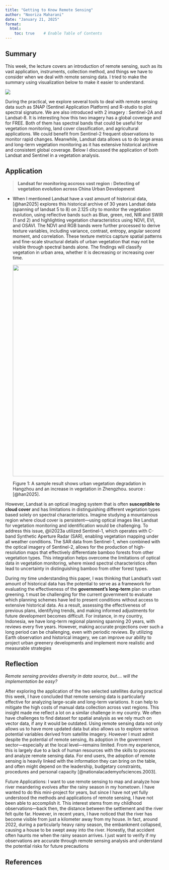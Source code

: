 ```yaml
---
title: "Getting to Know Remote Sensing"
author: "Nooriza Maharani"
date: "January 21, 2025"
format:
  html:
    toc: true    # Enable Table of Contents
---
```


## **Summary**

This week, the lecture covers an introduction of remote sensing, such as its vast application, instruments, collection method, and things we have to consider when we deal with remote sensing data. I tried to make the summary using visualization below to make it easier to understand.

![](images/clipboard-1084697230.png)

During the practical, we explore several tools to deal with remote sensing data such as SNAP (Sentinel Application Platform) and R-studio to plot spectral signature. We are also introduced with 2 imagery : Sentinel-2A and Landsat-8. It is interesting how this two imagery has a global coverage and for FREE. Both of them has spectral bands that could be useful for vegetation monitoring, land cover classification, and agricultural applications. We could benefit from Sentinel-2 frequent observations to monitor rapid changes. Meanwhile, Landsat data allows us to do large areas and long-term vegetation monitoring as it has extensive historical archive and consistent global coverage. Below I discussed the application of both Landsat and Sentinel in a vegetation analysis.

## **Application**

> **Landsat for monitoring accross vast region : Detecting of vegetation evolution across China Urban Development**

-   When I mentioned Landsat have a vast amount of historical data, [@han2025] explores this historical archive of 30 years Landsat data (spanning of landsat 5 to 8) on 2.125 city to monitor the vegetation evolution, using reflective bands such as Blue, green, red, NIR and SWIR (1 and 2) and highlighting vegetation characteristics using NDVI, EVI, and OSAVI. The NDVI and RGB bands were further processed to derive texture variables, including variance, contrast, entropy, angular second moment, and correlation. These texture metrics capture spatial patterns and fine-scale structural details of urban vegetation that may not be visible through spectral bands alone. The findings will classify vegetation in urban area, whether it is decreasing or increasing over time.

    ![](images/clipboard-1072383063.png){width="669"}

    Figure 1: A sample result shows urban vegetation degradation in Hangzhou and an increase in vegetation in Zhengzhou. source : [@han2025].

However, Landsat is an optical imaging system that is often **susceptible to cloud cover** and has limitations in distinguishing different vegetation types based solely on spectral characteristics. Imagine studying a mountainous region where cloud cover is persistent—using optical images like Landsat for vegetation monitoring and identification would be challenging. To address this issue, @li2023a utilized Sentinel-1, which operates with C-band Synthetic Aperture Radar (SAR), enabling vegetation mapping under all weather conditions. The SAR data from Sentinel-1, when combined with the optical imagery of Sentinel-2, allows for the production of high-resolution maps that effectively differentiate bamboo forests from other vegetation types. This integration helps overcome the limitations of optical data in vegetation monitoring, where mixed spectral characteristics often lead to uncertainty in distinguishing bamboo from other forest types.

During my time understanding this paper, I was thinking that Landsat's vast amount of historical data has the potential to serve as a framework for evaluating the effectiveness of the **government's long-term** plan on urban greening. t must be challenging for the current government to evaluate which planning schemes have led to present conditions without access to extensive historical data. As a result, assessing the effectiveness of previous plans, identifying trends, and making informed adjustments for future development becomes difficult. For instance, in my country, Indonesia, we have long-term regional planning spanning 20 years, with reviews every five years. However, making accurate projections over such a long period can be challenging, even with periodic reviews. By utilizing Earth observation and historical imagery, we can improve our ability to project urban greenery developments and implement more realistic and measurable strategies

## Reflection

*Remote sensing provides diversity in data source, but.... will the implementation be easy?*

After exploring the application of the two selected satellites during practical this week, I have concluded that remote sensing data is particularly effective for analyzing large-scale and long-term variations. It can help to mitigate the high costs of manual data collection across vast regions. This insight made me reflect a lot on a similar challenge in my country. We often have challenges to find dataset for spatial analysis as we rely much on vector data, if any it would be outdated. Using remote sensing data not only allows us to have more updated data but also allows us to explore various potential variables derived from satellite imagery. However I must admit despite the potential of remote sensing, its adoption in the government sector—especially at the local level—remains limited. From my experience, this is largely due to a lack of human resources with the skills to process and analyze remote sensing data. For end users, the adoption of remote sensing is heavily linked with the information they can bring on the table, and often might depend on the leadership, budgetary constraints, procedures and personal capacity [@nationalacademyofsciences.2003].

Future Applications: I want to use remote sensing to map and analyze how river meandering evolves after the rainy season in my hometown. I have wanted to do this mini-project for years, but since I have not yet fully understood the methods and applications of remote sensing, I have not been able to accomplish it. This interest stems from my childhood observations—back then, the distance between the settlement and the river felt quite far. However, in recent years, I have noticed that the river has become visible from just a kilometer away from my house. In fact, around 2022, during a particularly heavy rainy season, the embankment collapsed, causing a house to be swept away into the river. Honestly, that accident often haunts me when the rainy season arrives. I just want to verify if my observations are accurate through remote sensing analysis and understand the potential risks for future precautions

## References
